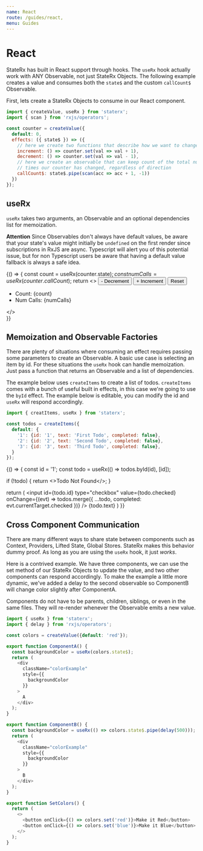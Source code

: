 ```yaml
---
name: React
route: /guides/react,
menu: Guides
---
```



# React

StateRx has built in React support through hooks. The `useRx` hook actually work with ANY Observable, not just StateRx Objects. The following example creates a value and consumes both the `state$` and the custom `callCount$` Observable.

First, lets create a StateRx Objects to consume in our React component.

```js
import { createValue, useRx } from 'staterx';
import { scan } from 'rxjs/operators';

const counter = createValue({
  default: 0,
  effects: ({ state$ }) => ({
    // here we create two functions that describe how we want to change our value
    increment: () => counter.set(val => val + 1),
    decrement: () => counter.set(val => val - 1),
    // here we create an observable that can keep count of the total number of
    // times our counter has changed, regardless of direction
    callCount$: state$.pipe(scan(acc => acc + 1, -1))
  })
});
```
## useRx

`useRx` takes two arguments, an Observable and an optional dependencies list for memoization.

**Attention** Since Observables don't always have default values, be aware that your state's value might initially be `undefined` on the first render since subscriptions in RxJS are async. Typescript will alert you of this potential issue, but for non Typescript users be aware that having a default value fallback is always a safe idea.

<Playground>{() => {
  const count = useRx(counter.state$);
  const numCalls = useRx(counter.callCount$);
  return <>
    <button onClick={counter.decrement}>
      - Decrement
    </button>
    <button onClick={counter.increment}>
      + Increment
    </button>
    <button onClick={counter.reset}>
      Reset
    </button>
    <ul>
      <li>Count: {count}</li>
      <li>Num Calls: {numCalls}</li>
    </ul>
  </>  
}}</Playground>

## Memoization and Observable Factories

There are plenty of situations where consuming an effect requires passing some parameters to create an Observable. A basic use case is selecting an item by id. For these situations the `useRx` hook can handle memoization. Just pass a function that returns an Observable and a list of dependencies.

The example below uses `createItems` to create a list of todos. `createItems` comes with a bunch of useful built in effects, in this case we're going to use the `byId` effect. The example below is editable, you can modify the id and `useRx` will respond accordingly.

```js
import { creatItems, useRx } from 'staterx';

const todos = createItems({
  default: {
    '1': {id: '1', text: 'First Todo', completed: false},
    '2': {id: '2', text: 'Second Todo', completed: false},
    '3': {id: '3', text: 'Third Todo', completed: false},
  }
});
```

<Playground>{() => {
  const id = '1';
  const todo = useRx(() => todos.byId(id), [id]);
  
  if (!todo) {
    return <>Todo Not Found</>;
  }
  
  return (
    <label htmlFor={todo.id}>
      <input
        id={todo.id}
        type="checkbox"
        value={todo.checked}
        onChange={(evt) => todos.merge({
          ...todo,
          completed: evt.currentTarget.checked
        })}
      />
      {todo.text}
    </label>
  )
}}</Playground>

## Cross Component Communication

There are many different ways to share state between components such as Context, Providers, Lifted State, Global Stores. StateRx makes this behavior dummy proof. As long as you are using the `useRx` hook, it just *works*. 

Here is a contrived example. We have three components, we can use the set method of our StateRx Objects to update the value, and two other components can respond accordingly. To make the example a little more dynamic, we've added a delay to the second observable so ComponentB will change color slightly after ComponentA.

Components do not have to be parents, children, siblings, or even in the same files. They will re-render whenever the Observable emits a new value.

```js
import { useRx } from 'staterx';
import { delay } from 'rxjs/operators';

const colors = createValue({default: 'red'});

export function ComponentA() {
  const backgroundColor = useRx(colors.state$);
  return (
    <div
      className="colorExample"
      style={{
        backgroundColor
      }}
    >
      A
    </div>
  );
}

export function ComponentB() {
  const backgroundColor = useRx(() => colors.state$.pipe(delay(500)));
  return (
    <div
      className="colorExample"
      style={{
        backgroundColor
      }}
    >
      B
    </div>
  );
}

export function SetColors() {
  return (
    <>
      <button onClick={() => colors.set('red')}>Make it Red</button>
      <button onClick={() => colors.set('blue')}>Make it Blue</button>
    </>
  );
}
```

<Playground>
  <SetColors />
  <ComponentA />
  <ComponentB />
</Playground>